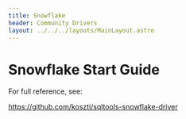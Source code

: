 ```yaml
---
title: Snowflake
header: Community Drivers
layout: ../../../layouts/MainLayout.astro
---
```


# Snowflake Start Guide

For full reference, see:

<a target="_blank" href="https://github.com/koszti/sqltools-snowflake-driver">
  https://github.com/koszti/sqltools-snowflake-driver
</a>
